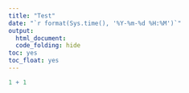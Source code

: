 ```yaml
---
title: "Test"
date: "`r format(Sys.time(), '%Y-%m-%d %H:%M')`"
output: 
  html_document: 
  code_folding: hide
toc: yes
toc_float: yes
---
```

  
```r
1 + 1
```



